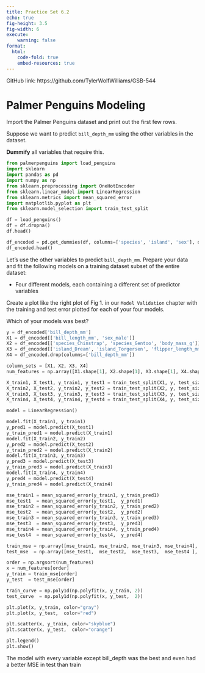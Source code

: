 ```yaml
---
title: Practice Set 6.2
echo: true
fig-height: 3.5
fig-width: 6
execute:
    warning: false
format:
  html:
    code-fold: true
    embed-resources: true
---
```

GitHub link: https://github.com/TylerWolfWilliams/GSB-544

# Palmer Penguins Modeling

Import the Palmer Penguins dataset and print out the first few rows.

Suppose we want to predict `bill_depth_mm` using the other variables in the dataset.

**Dummify** all variables that require this.

```python
from palmerpenguins import load_penguins
import sklearn
import pandas as pd
import numpy as np
from sklearn.preprocessing import OneHotEncoder
from sklearn.linear_model import LinearRegression
from sklearn.metrics import mean_squared_error
import matplotlib.pyplot as plt
from sklearn.model_selection import train_test_split
```

```python
df = load_penguins()
df = df.dropna()
df.head()
```

```python
df_encoded = pd.get_dummies(df, columns=['species', 'island', 'sex'], drop_first=True)
df_encoded.head()
```

Let's use the other variables to predict `bill_depth_mm`. Prepare your data and fit the following models on a training dataset subset of the entire dataset:

* Four different models, each containing a different set of predictor variables

Create a plot like the right plot of Fig 1. in our `Model Validation` chapter with the training and test error plotted for each of your four models.

Which of your models was best?

```python
y = df_encoded['bill_depth_mm']
X1 = df_encoded[['bill_length_mm', 'sex_male']]
X2 = df_encoded[['species_Chinstrap', 'species_Gentoo', 'body_mass_g']]
X3 = df_encoded[['island_Dream', 'island_Torgersen', 'flipper_length_mm']]
X4 = df_encoded.drop(columns=['bill_depth_mm'])

column_sets = [X1, X2, X3, X4]
num_features = np.array([X1.shape[1], X2.shape[1], X3.shape[1], X4.shape[1]])
```

```python
X_train1, X_test1, y_train1, y_test1 = train_test_split(X1, y, test_size=0.25)
X_train2, X_test2, y_train2, y_test2 = train_test_split(X2, y, test_size=0.25)
X_train3, X_test3, y_train3, y_test3 = train_test_split(X3, y, test_size=0.25)
X_train4, X_test4, y_train4, y_test4 = train_test_split(X4, y, test_size=0.25)

model = LinearRegression()

model.fit(X_train1, y_train1)
y_pred1 = model.predict(X_test1)
y_train_pred1 = model.predict(X_train1)
model.fit(X_train2, y_train2)
y_pred2 = model.predict(X_test2)
y_train_pred2 = model.predict(X_train2)
model.fit(X_train3, y_train3)
y_pred3 = model.predict(X_test3)
y_train_pred3 = model.predict(X_train3)
model.fit(X_train4, y_train4)
y_pred4 = model.predict(X_test4)
y_train_pred4 = model.predict(X_train4)

mse_train1 = mean_squared_error(y_train1, y_train_pred1)
mse_test1  = mean_squared_error(y_test1,  y_pred1)
mse_train2 = mean_squared_error(y_train2, y_train_pred2)
mse_test2  = mean_squared_error(y_test2,  y_pred2)
mse_train3 = mean_squared_error(y_train3, y_train_pred3)
mse_test3  = mean_squared_error(y_test3,  y_pred3)
mse_train4 = mean_squared_error(y_train4, y_train_pred4)
mse_test4  = mean_squared_error(y_test4,  y_pred4)

train_mse = np.array([mse_train1, mse_train2, mse_train3, mse_train4], dtype=float)
test_mse  = np.array([mse_test1,  mse_test2,  mse_test3,  mse_test4 ], dtype=float)

order = np.argsort(num_features)
x = num_features[order]
y_train = train_mse[order]
y_test  = test_mse[order]
```

```python
train_curve = np.poly1d(np.polyfit(x, y_train, 2))
test_curve  = np.poly1d(np.polyfit(x, y_test,  2))

plt.plot(x, y_train, color="gray")
plt.plot(x, y_test,  color="red")

plt.scatter(x, y_train, color="skyblue")
plt.scatter(x, y_test,  color="orange")

plt.legend()
plt.show()
```

The model with every variable except bill_depth was the best and even had a better MSE in test than train
